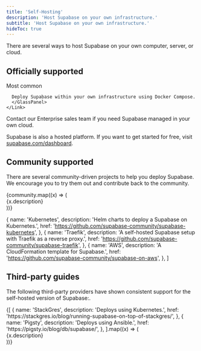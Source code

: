 ```yaml
---
title: 'Self-Hosting'
description: 'Host Supabase on your own infrastructure.'
subtitle: 'Host Supabase on your own infrastructure.'
hideToc: true
---
```


There are several ways to host Supabase on your own computer, server, or cloud.

## Officially supported

<div className="grid md:grid-cols-12 gap-4 not-prose">
  <div className="md:col-span-6 xl:col-span-3 relative" key="/guides/self-hosting/docker">
    <span className=" absolute left-28 top-[34px] uppercase text-xs whitespace-nowrap text-foreground-lighter font-mono z-10 border rounded-full px-2 py-0.5">
      Most common
    </span>
    <Link href="/guides/self-hosting/docker" passHref>
      <GlassPanel title="Docker">

      Deploy Supabase within your own infrastructure using Docker Compose.
      </GlassPanel>
    </Link>

  </div>
  <div className="md:col-span-6 xl:col-span-3" key="/pricing">
    <Link href="https://supabase.com/pricing" passHref>
      <GlassPanel title="BYO Cloud">Contact our Enterprise sales team if you need Supabase managed in your own cloud.</GlassPanel>
    </Link>
  </div>
</div>

Supabase is also a hosted platform. If you want to get started for free, visit [supabase.com/dashboard](/dashboard).

## Community supported

There are several community-driven projects to help you deploy Supabase. We encourage you to try them out and contribute back to the community.

<div className="grid md:grid-cols-12 gap-4 not-prose">
  {community.map((x) => (
    <div className="md:col-span-6 xl:col-span-3" key={x.href}>
      <Link href={x.href} passHref>
        <GlassPanel title={x.name}>{x.description}</GlassPanel>
      </Link>
    </div>
  ))}
</div>

  {
    name: 'Kubernetes',
    description: 'Helm charts to deploy a Supabase on Kubernetes.',
    href: 'https://github.com/supabase-community/supabase-kubernetes',
  },
  {
    name: 'Traefik',
    description: 'A self-hosted Supabase setup with Traefik as a reverse proxy.',
    href: 'https://github.com/supabase-community/supabase-traefik',
  },
  {
    name: 'AWS',
    description: 'A CloudFormation template for Supabase.',
    href: 'https://github.com/supabase-community/supabase-on-aws',
  },
]

## Third-party guides

The following third-party providers have shown consistent support for the self-hosted version of Supabase:.

<div className="grid md:grid-cols-12 gap-4 not-prose">
  {[
    {
      name: 'StackGres',
      description: 'Deploys using Kubernetes.',
      href: 'https://stackgres.io/blog/running-supabase-on-top-of-stackgres/',
    },
    {
      name: 'Pigsty',
      description: 'Deploys using Ansible.',
      href: 'https://pigsty.io/blog/db/supabase/',
    },
  ].map((x) => (
    <div className="md:col-span-6" key={x.href}>
      <Link href={x.href} passHref>
        <GlassPanel title={x.name}>{x.description}</GlassPanel>
      </Link>
    </div>
  ))}
</div>
